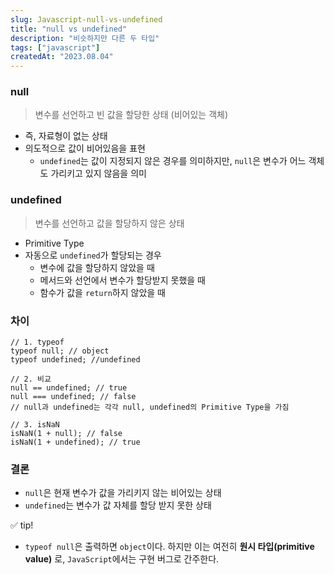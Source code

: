 ```yaml
---
slug: Javascript-null-vs-undefined
title: "null vs undefined"
description: "비슷하지만 다른 두 타입"
tags: ["javascript"]
createdAt: "2023.08.04"
---
```


### null

> 변수를 선언하고 빈 값을 할당한 상태 (비어있는 객체)

- 즉, 자료형이 없는 상태
- 의도적으로 값이 비어있음을 표현
  - `undefined`는 값이 지정되지 않은 경우를 의미하지만, `null`은 변수가 어느 객체도 가리키고 있지 않음을 의미

### undefined

> 변수를 선언하고 값을 할당하지 않은 상태

- Primitive Type
- 자동으로 `undefined`가 할당되는 경우
  - 변수에 값을 할당하지 않았을 때
  - 메서드와 선언에서 변수가 할당받지 못했을 때
  - 함수가 값을 `return`하지 않았을 때

### 차이

```tsx showLineNumbers
// 1. typeof
typeof null; // object
typeof undefined; //undefined

// 2. 비교
null == undefined; // true
null === undefined; // false
// null과 undefined는 각각 null, undefined의 Primitive Type을 가짐

// 3. isNaN
isNaN(1 + null); // false
isNaN(1 + undefined); // true
```

### 결론

- `null`은 현재 변수가 값을 가리키지 않는 비어있는 상태
- `undefined`는 변수가 값 자체를 할당 받지 못한 상태

✅ tip!

- `typeof null`은 출력하면 `object`이다. 하지만 이는 여전히 **원시 타입(primitive value)** 로, `JavaScript`에서는 구현 버그로 간주한다.
